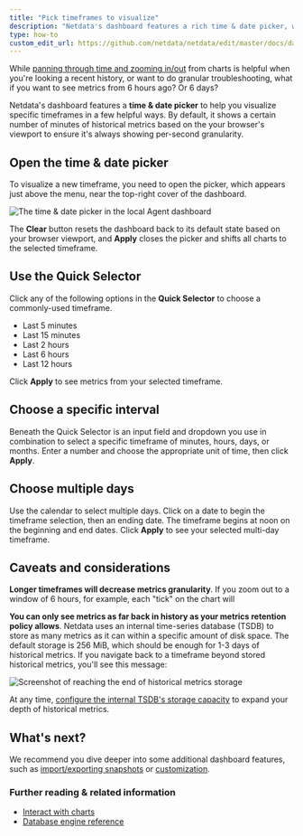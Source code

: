 ```yaml
---
title: "Pick timeframes to visualize"
description: "Netdata's dashboard features a rich time & date picker, with useful defaults and rich customization, to help you narrow your focus when troubleshooting issues or anomalies."
type: how-to
custom_edit_url: https://github.com/netdata/netdata/edit/master/docs/dashboards/pick-timeframes.mdx
---
```




While [panning through time and zooming in/out](/docs/agent/dashboards/interact-chartsx) from charts is helpful when
you're looking a recent history, or want to do granular troubleshooting, what if you want to see metrics from 6 hours
ago? Or 6 days?

Netdata's dashboard features a **time & date picker** to help you visualize specific timeframes in a few helpful ways.
By default, it shows a certain number of minutes of historical metrics based on the your browser's viewport to ensure
it's always showing per-second granularity.

## Open the time & date picker

To visualize a new timeframe, you need to open the picker, which appears just above the menu, near the top-right cover
of the dashboard.

![The time & date picker in the local Agent
dashboard](https://user-images.githubusercontent.com/1153921/101507784-2c585080-3934-11eb-9d6e-eff30b8553e4.png)

The **Clear** button resets the dashboard back to its default state based on your browser viewport, and **Apply** closes
the picker and shifts all charts to the selected timeframe.

## Use the Quick Selector

Click any of the following options in the **Quick Selector** to choose a commonly-used timeframe.

- Last 5 minutes
- Last 15 minutes
- Last 2 hours
- Last 6 hours
- Last 12 hours

Click **Apply** to see metrics from your selected timeframe.

## Choose a specific interval

Beneath the Quick Selector is an input field and dropdown you use in combination to select a specific timeframe of
minutes, hours, days, or months. Enter a number and choose the appropriate unit of time, then click **Apply**.

## Choose multiple days

Use the calendar to select multiple days. Click on a date to begin the timeframe selection, then an ending date. The
timeframe begins at noon on the beginning and end dates. Click **Apply** to see your selected multi-day timeframe.

## Caveats and considerations

**Longer timeframes will decrease metrics granularity**. If you zoom out to a window of 6 hours, for example, each "tick" on the chart will 

**You can only see metrics as far back in history as your metrics retention policy allows**. Netdata uses an internal
time-series database (TSDB) to store as many metrics as it can within a specific amount of disk space. The default
storage is 256 MiB, which should be enough for 1-3 days of historical metrics. If you navigate back to a timeframe
beyond stored historical metrics, you'll see this message:

![Screenshot of reaching the end of historical metrics
storage](https://user-images.githubusercontent.com/1153921/114207597-63a23280-9911-11eb-863d-4d2f75b030b4.png)

At any time, [configure the internal TSDB's storage capacity](/docs/store/change-metrics-storage) to expand your
depth of historical metrics.

## What's next?

We recommend you dive deeper into some additional dashboard features, such as [import/exporting
snapshots](/docs/agent/dashboards/import-export-snapshotsx) or
[customization](/docs/agent/dashboards/customize-standard-dashboardx).

### Further reading & related information

- [Interact with charts](/docs/agent/dashboards/interact-chartsx)
- [Database engine reference](/docs/agent/database/engine)


